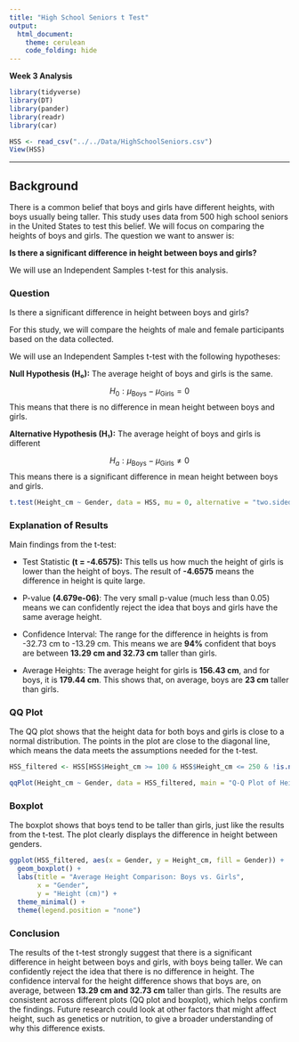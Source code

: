 ---
title: "High School Seniors t Test"
output: 
  html_document:
    theme: cerulean
    code_folding: hide
---

**Week 3 Analysis**
```{r, message=FALSE, warning=FALSE}
library(tidyverse)
library(DT)
library(pander)
library(readr)
library(car)

HSS <- read_csv("../../Data/HighSchoolSeniors.csv")
View(HSS)

```

----
## Background

There is a common belief that boys and girls have different heights, with boys usually being taller. This study uses data from 500 high school seniors in the United States to test this belief. We will focus on comparing the heights of boys and girls. The question we want to answer is:

**Is there a significant difference in height between boys and girls?**

We will use an Independent Samples t-test for this analysis.

### Question

Is there a significant difference in height between boys and girls?

For this study, we will compare the heights of male and female participants based on the data collected.

We will use an Independent Samples t-test with the following hypotheses:

**Null Hypothesis (H₀):** The average height of boys and girls is the same.

$$
  H_0: \mu_\text{Boys} - \mu_\text{Girls} = 0
$$
This means that there is no difference in mean height between boys and girls.


**Alternative Hypothesis (H₁):** The average height of boys and girls is different

$$
  H_a: \mu_\text{Boys} - \mu_\text{Girls} \neq 0
$$
This means there is a significant difference in mean height between boys and girls. 



```{r}

t.test(Height_cm ~ Gender, data = HSS, mu = 0, alternative = "two.sided")

```

### Explanation of Results

Main findings from the t-test:

* Test Statistic **(t = -4.6575):** This tells us how much the height of girls is lower than the height of boys. The result of **-4.6575** means the difference in height is quite large.

* P-value **(4.679e-06)**: The very small p-value (much less than 0.05) means we can confidently reject the idea that boys and girls have the same average height.

* Confidence Interval: The range for the difference in heights is from -32.73 cm to -13.29 cm. This means we are **94%** confident that boys are between **13.29 cm and 32.73 cm** taller than girls.

* Average Heights: The average height for girls is **156.43 cm**, and for boys, it is **179.44 cm**. This shows that, on average, boys are **23 cm** taller than girls.

### QQ Plot

The QQ plot shows that the height data for both boys and girls is close to a normal distribution. The points in the plot are close to the diagonal line, which means the data meets the assumptions needed for the t-test.

```{r}
HSS_filtered <- HSS[HSS$Height_cm >= 100 & HSS$Height_cm <= 250 & !is.na(HSS$Height_cm) &        !is.na(HSS$Gender), ]

qqPlot(Height_cm ~ Gender, data = HSS_filtered, main = "Q-Q Plot of Height by Gender (100-250 cm)")

```

### Boxplot

The boxplot shows that boys tend to be taller than girls, just like the results from the t-test. The plot clearly displays the difference in height between genders.

```{r}
ggplot(HSS_filtered, aes(x = Gender, y = Height_cm, fill = Gender)) +
  geom_boxplot() +
  labs(title = "Average Height Comparison: Boys vs. Girls",
       x = "Gender",
       y = "Height (cm)") +
  theme_minimal() +
  theme(legend.position = "none")
```

### Conclusion

The results of the t-test strongly suggest that there is a significant difference in height between boys and girls, with boys being taller. We can confidently reject the idea that there is no difference in height. The confidence interval for the height difference shows that boys are, on average, between **13.29 cm and 32.73 cm** taller than girls. The results are consistent across different plots (QQ plot and boxplot), which helps confirm the findings. Future research could look at other factors that might affect height, such as genetics or nutrition, to give a broader understanding of why this difference exists.











